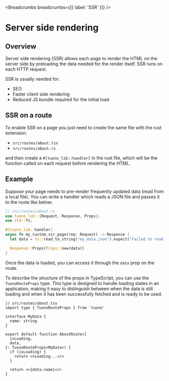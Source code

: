 
<MetaTags
  title="Tuono - Server side rendering"
  canonical="https://tuono.dev/documentation/rendering/server-side-rendering"
/>


<Breadcrumbs breadcrumbs={[{ label: 'SSR' }]} />

# Server side rendering

## Overview

Server side rendering (SSR) allows each page to render the HTML on the server
side by preloading the data needed for the render itself. SSR runs on each HTTP request.

SSR is usually needed for:

- SEO
- Faster client side rendering
- Reduced JS bundle required for the initial load

## SSR on a route

To enable SSR on a page you just need to create the same file with the rust extension:

- `src/routes/about.tsx`
- `src/routes/about.rs`

and then create a `#[tuono_lib::handler]` in the rust file,
which will be the function called on each request before rendering the HTML.

## Example

Suppose your page needs to pre-render frequently updated data
(read from a local file).
You can write a handler which reads a JSON file and passes it to the route like below:

```rs
// src/routes/about.rs
use tuono_lib::{Request, Response, Props};
use std::fs;

#[tuono_lib::handler]
async fn my_custom_ssr_page(req: Request) -> Response {
  let data = fs::read_to_string("my_data.json").expect("Failed to read json file");

  Response::Props(Props::new(data))
}
```

Once the data is loaded, you can access it through the `data` prop on the route.

To describe the structure of the props in TypeScript, you can use the `TuonoRouteProps` type.
This type is designed to handle loading states in an application,
making it easy to distinguish between when the data is still loading
and when it has been successfully fetched and is ready to be used.

```tsx
// src/routes/about.tsx
import type { TuonoRouteProps } from 'tuono'

interface MyData {
  name: string
}

export default function AboutRoute({
  isLoading,
  data,
}: TuonoRouteProps<MyData>) {
  if (isLoading) {
    return <>Loading...</>
  }

  return <>{data.name}</>
}
```
